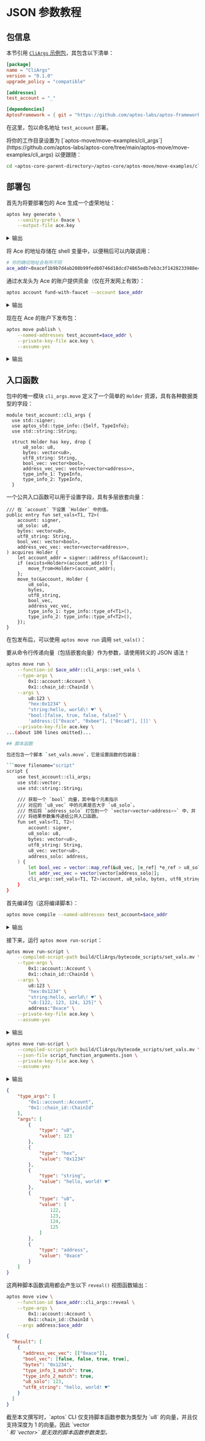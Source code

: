
# JSON 参数教程

## 包信息

本节引用 [`CliArgs` 示例包](https://github.com/aptos-labs/aptos-core/tree/main/aptos-move/move-examples/cli_args)，其包含以下清单：

```toml filename="move.toml"
[package]
name = "CliArgs"
version = "0.1.0"
upgrade_policy = "compatible"

[addresses]
test_account = "_"

[dependencies]
AptosFramework = { git = "https://github.com/aptos-labs/aptos-framework.git", rev = "mainnet", subdir = "aptos-framework" }
```

在这里，包以命名地址 `test_account` 部署。

<Callout type="info" emoji="ℹ️">
将你的工作目录设置为 [`aptos-move/move-examples/cli_args`](https://github.com/aptos-labs/aptos-core/tree/main/aptos-move/move-examples/cli_args) 以便跟随：

```bash filename="Terminal"
cd <aptos-core-parent-directory>/aptos-core/aptos-move/move-examples/cli_args
```
</Callout>

## 部署包

首先为将要部署包的 Ace 生成一个虚荣地址：

```bash filename="Terminal"
aptos key generate \
    --vanity-prefix 0xace \
    --output-file ace.key
```

<details>
<summary>输出</summary>

```bash filename="Terminal"
{
  "Result": {
    "Account Address:": "0xacef1b9b7d4ab208b99fed60746d18dcd74865edb7eb3c3f1428233988e4ba46",
    "PublicKey Path": "ace.key.pub",
    "PrivateKey Path": "ace.key"
  }
}
```

<Callout type="info" emoji="ℹ️">
确切的账户地址在每次运行时应有所不同，但虚荣前缀不应改变。
</Callout>
</details>

将 Ace 的地址存储在 shell 变量中，以便稍后可以内联调用：

```bash filename="Terminal"
# 你的确切地址会有所不同
ace_addr=0xacef1b9b7d4ab208b99fed60746d18dcd74865edb7eb3c3f1428233988e4ba46
```

通过水龙头为 Ace 的账户提供资金（仅在开发网上有效）：

```bash filename="Terminal"
aptos account fund-with-faucet --account $ace_addr
```

<details>
<summary>输出</summary>

```bash filename="Terminal"
{
  "Result": "Added 100000000 Octas to account acef1b9b7d4ab208b99fed60746d18dcd74865edb7eb3c3f1428233988e4ba46"
}
```

</details>

现在在 Ace 的账户下发布包：

```bash filename="Terminal"
aptos move publish \
    --named-addresses test_account=$ace_addr \
    --private-key-file ace.key \
    --assume-yes
```

<details>
<summary>输出</summary>

```json filename="Terminal"
{
  "Result": {
    "transaction_hash": "0x1d7b074dd95724c5459a1c30fe4cb3875e7b0478cc90c87c8e3f21381625bec1",
    "gas_used": 1294,
    "gas_unit_price": 100,
    "sender": "acef1b9b7d4ab208b99fed60746d18dcd74865edb7eb3c3f1428233988e4ba46",
    "sequence_number": 0,
    "success": true,
    "timestamp_us": 1685077849297587,
    "version": 528422121,
    "vm_status": "Executed successfully"
  }
}
```
</details>

## 入口函数

包中的唯一模块 `cli_args.move` 定义了一个简单的 `Holder` 资源，具有各种数据类型的字段：

```move filename="Holder in cli_args.move"
module test_account::cli_args {
  use std::signer;
  use aptos_std::type_info::{Self, TypeInfo};
  use std::string::String;

  struct Holder has key, drop {
      u8_solo: u8,
      bytes: vector<u8>,
      utf8_string: String,
      bool_vec: vector<bool>,
      address_vec_vec: vector<vector<address>>,
      type_info_1: TypeInfo,
      type_info_2: TypeInfo,
  }
```

一个公共入口函数可以用于设置字段，具有多层嵌套向量：

```move filename="Setter function in cli_args.move"
/// 在 `account` 下设置 `Holder` 中的值。
public entry fun set_vals<T1, T2>(
    account: signer,
    u8_solo: u8,
    bytes: vector<u8>,
    utf8_string: String,
    bool_vec: vector<bool>,
    address_vec_vec: vector<vector<address>>,
) acquires Holder {
    let account_addr = signer::address_of(&account);
    if (exists<Holder>(account_addr)) {
        move_from<Holder>(account_addr);
    };
    move_to(&account, Holder {
        u8_solo,
        bytes,
        utf8_string,
        bool_vec,
        address_vec_vec,
        type_info_1: type_info::type_of<T1>(),
        type_info_2: type_info::type_of<T2>(),
    });
}
```

在包发布后，可以使用 `aptos move run` 调用 `set_vals()`：

<Callout type="info" emoji="ℹ️">
要从命令行传递向量（包括嵌套向量）作为参数，请使用转义的 JSON 语法！
</Callout>

```bash filename="Running function with nested vector arguments from CLI"
aptos move run \
    --function-id $ace_addr::cli_args::set_vals \
    --type-args \
        0x1::account::Account \
        0x1::chain_id::ChainId \
    --args \
        u8:123 \
        "hex:0x1234" \
        "string:hello, world\! ♥" \
        "bool:[false, true, false, false]" \
        'address:[["0xace", "0xbee"], ["0xcad"], []]' \
    --private-key-file ace.key \
...(about 100 lines omitted)...

## 脚本函数

包还包含一个脚本 `set_vals.move`，它是设置函数的包装器：

```move filename="script"
script {
    use test_account::cli_args;
    use std::vector;
    use std::string::String;

    /// 获取一个 `bool` 向量，其中每个元素指示
    /// 对应的 `u8_vec` 中的元素是否大于 `u8_solo`。
    /// 然后将 `address_solo` 打包到一个 `vector<vector<address>>` 中，并
    /// 将结果参数集传递给公共入口函数。
    fun set_vals<T1, T2>(
        account: signer,
        u8_solo: u8,
        bytes: vector<u8>,
        utf8_string: String,
        u8_vec: vector<u8>,
        address_solo: address,
    ) {
        let bool_vec = vector::map_ref(&u8_vec, |e_ref| *e_ref > u8_solo);
        let addr_vec_vec = vector[vector[address_solo]];
        cli_args::set_vals<T1, T2>(account, u8_solo, bytes, utf8_string, bool_vec, addr_vec_vec);
    }
}
```

首先编译包（这将编译脚本）：

```bash filename="Compilation"
aptos move compile --named-addresses test_account=$ace_addr
```

<details>
<summary>输出</summary>

```json filename="Terminal"
{
  "Result": [
    "acef1b9b7d4ab208b99fed60746d18dcd74865edb7eb3c3f1428233988e4ba46::cli_args"
  ]
}
```
</details>

接下来，运行 `aptos move run-script`：

```bash filename="Arguments via CLI"
aptos move run-script \
    --compiled-script-path build/CliArgs/bytecode_scripts/set_vals.mv \
    --type-args \
        0x1::account::Account \
        0x1::chain_id::ChainId \
    --args \
        u8:123 \
        "hex:0x1234" \
        "string:hello, world\! ♥" \
        "u8:[122, 123, 124, 125]" \
        address:"0xace" \
    --private-key-file ace.key \
    --assume-yes
```

<details>
<summary>输出</summary>

```json filename="Terminal"
{
  "Result": {
    "transaction_hash": "0x1d644eba8187843cc43919469112339bc2c435a49a733ac813b7bc6c79770152",
    "gas_used": 3,
    "gas_unit_price": 100,
    "sender": "acef1b9b7d4ab208b99fed60746d18dcd74865edb7eb3c3f1428233988e4ba46",
    "sequence_number": 4,
    "success": true,
    "timestamp_us": 1685078516832128,
    "version": 528427132,
    "vm_status": "Executed successfully"
  }
}
```
</details>

```bash filename="Arguments via JSON file"
aptos move run-script \
    --compiled-script-path build/CliArgs/bytecode_scripts/set_vals.mv \
    --json-file script_function_arguments.json \
    --private-key-file ace.key \
    --assume-yes
```

<details>
<summary>输出</summary>

```json filename="Terminal"
{
  "Result": {
    "transaction_hash": "0x840e2d6a5ab80d5a570effb3665f775f1755e0fd8d76e52bfa7241aaade883d7",
    "gas_used": 3,
    "gas_unit_price": 100,
    "sender": "acef1b9b7d4ab208b99fed60746d18dcd74865edb7eb3c3f1428233988e4ba46",
    "sequence_number": 5,
    "success": true,
    "timestamp_us": 1685078616832128,
    "version": 528428132,
    "vm_status": "Executed successfully"
  }
}
```
</details>

```json filename="script_function_arguments.json"
{
    "type_args": [
        "0x1::account::Account",
        "0x1::chain_id::ChainId"
    ],
    "args": [
        {
            "type": "u8",
            "value": 123
        },
        {
            "type": "hex",
            "value": "0x1234"
        },
        {
            "type": "string",
            "value": "hello, world! ♥"
        },
        {
            "type": "u8",
            "value": [
                122,
                123,
                124,
                125
            ]
        },
        {
            "type": "address",
            "value": "0xace"
        }
    ]
}
```

这两种脚本函数调用都会产生以下 `reveal()` 视图函数输出：

```bash filename="View function call"
aptos move view \
    --function-id $ace_addr::cli_args::reveal \
    --type-args \
        0x1::account::Account \
        0x1::chain_id::ChainId \
    --args address:$ace_addr
```

```json filename="View function output"
{
  "Result": [
    {
      "address_vec_vec": [["0xace"]],
      "bool_vec": [false, false, true, true],
      "bytes": "0x1234",
      "type_info_1_match": true,
      "type_info_2_match": true,
      "u8_solo": 123,
      "utf8_string": "hello, world! ♥"
    }
  ]
}
```

<Callout type="info" emoji="ℹ️">
截至本文撰写时，`aptos` CLI 仅支持脚本函数参数为类型为 `u8` 的向量，并且仅支持深度为 1 的向量。因此 `vector<address>` 和 `vector<vector<u8>>` 是无效的脚本函数参数类型。
</Callout> 